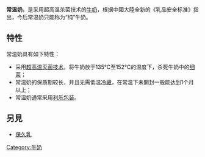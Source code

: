 {{globalize/Mainland China|time=2010-05-03T02:46:12+00:00}}
{{unreferenced|time=2010-05-03T02:45:36+00:00}}
'''常温奶'''，是采用超高温杀菌技术的[[牛奶|牛奶]]，根据中國大陸全新的《乳品安全标准》指出，今后常温奶只能称为“纯”牛奶。

==特性==
常温奶具有如下特性：
*采用[[超高溫消毒法|超高温灭菌技术]]，将牛奶放于135℃至152℃的温度下，杀死牛奶中的[[细菌|细菌]]；
*常温奶的保质期较长，并且无需低温[[冷藏|冷藏]]，在常温下未開封一般能达到1个月以上；
*常温奶通常采用[[利乐包装|利乐包装]]。

==另見==
*[[保久乳|保久乳]]

{{乳}}
[[Category:牛奶|Category:牛奶]]
{{food-stub}}